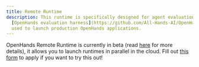 ```yaml
---
title: Remote Runtime
description: This runtime is specifically designed for agent evaluation purposes only through the
  [OpenHands evaluation harness](https://github.com/All-Hands-AI/OpenHands/tree/main/evaluation). It should not be
  used to launch production OpenHands applications.
---
```


OpenHands Remote Runtime is currently in beta (read [here](https://runtime.all-hands.dev/) for more details),
it allows you to launch runtimes in parallel in the cloud. Fill out
[this form](https://docs.google.com/forms/d/e/1FAIpQLSckVz_JFwg2_mOxNZjCtr7aoBFI2Mwdan3f75J_TrdMS1JV2g/viewform) to
apply if you want to try this out!
